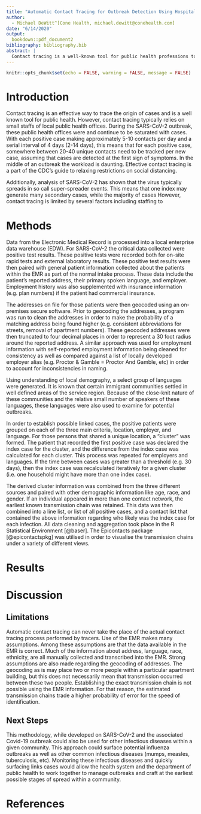 ```yaml
---
title: "Automatic Contact Tracing for Outbreak Detection Using Hospital EMR Data"
author: 
  - Michael DeWitt^[Cone Health, michael.dewitt@conehealth.com]
date: "6/14/2020"
output: 
  bookdown::pdf_document2
bibliography: bibliography.bib
abstract: |
  Contact tracing is a well-known tool for public health professions to trace and isolate contacts of known infectious persons. During a pandemic contact tracing is critical to ending an outbreak, but the volume of cases makes tracing difficult without adequate staffing tools. Hospitals equipped with electronic medical records, can utilise these databases to automatically link cases into possible transmission chains and surface potential new outbreaks. While this automatic contact tracing does not have the richness of contact tracing interviews, it does provide a way for health systems to highlight potential super-spreader events and support their local health departments. Additionally, these data provide insight into how a given infection is spreading locally. These insights can be used to inform policy at the local level.
---
```


```r
knitr::opts_chunk$set(echo = FALSE, warning = FALSE, message = FALSE)
```

# Introduction

Contact tracing is an effective way to trace the origin of cases and is a well known tool for public health.
However, contact tracing typically relies on small staffs of local public health offices.
During the SARS-CoV-2 outbreak, these public health offices were and continue to be saturated with cases.
With each positive case making approximately 5-10 contacts per day and a serial interval of 4 days (2-14 days), this means that for each positive case, somewhere between 20-40 unique contacts need to be tracked per new case, assuming that cases are detected at the first sign of symptoms.
In the middle of an outbreak the workload is daunting.
Effective contact tracing is a part of the CDC's guide to relaxing restrictions on social distancing.

Additionally, analysis of SARS-CoV-2 has shown that the virus typically spreads in so call super-spreader events. 
This means that one index may generate many secondary cases, while the majority of cases
However, contact tracing is limited by several factors including staffing to 

# Methods

Data from the Electronic Medical Record is processed into a local enterprise data warehouse (EDW). 
For SARS-CoV-2 the critical data collected were positive test results.
These positive tests were recorded both for on-site rapid tests and external laboratory results.
These positive test results were then paired with general patient information collected about the patients within the EMR as part of the normal intake process. 
These data include the patient's reported address, their primary spoken language, and employer.
Employment history was also supplemented with insurance information (e.g. plan numbers) if the patient had commercial insurance.

The addresses on file for those patients were then geocoded using an on-premises secure software.
Prior to geocoding the addresses, a program was run to clean the addresses in order to make the probability of a matching address being found higher (e.g. consistent abbreviations for streets, removal of apartment numbers).
These geocoded addresses were then truncated to four decimal places in order to represent a 30 foot radius around the reported address. 
A similar approach was used for employment information with self-reported employment information being cleaned for consistency as well as compared against a list of locally developed employer alias (e.g. Proctor & Gamble = Proctor And Gamble, etc) in order to account for inconsistencies in naming.

Using understanding of local demography, a select group of languages were generated.
It is known that certain immigrant communities settled in well defined areas of the service region.
Because of the close-knit nature of these communities and the relative small number of speakers of these languages, these languages were also used to examine for potential outbreaks.

In order to establish possible linked cases, the positive patients were grouped on each of the three main criteria, location, employer, and language. 
For those persons that shared a unique location, a "cluster" was formed.
The patient that recorded the first positive case was declared the index case for the cluster, and the difference from the index case was calculated for each cluster.
This process was repeated for employers and languages.
If the time between cases was greater than a threshold (e.g. 30 days), then the index case was recalculated iteratively for a given cluster (i.e. one household might have more than one index case).

The derived cluster information was combined from the three different sources and paired with other demographic information like age, race, and gender.
If an individual appeared in more than one contact network, the earliest known transmission chain was retained.
This data was then combined into a line list, or list of all positive cases, and a contact list that contained the above information regarding who likely was the index case for each infection.
All data cleaning and aggregation took place in the R Statistical Environment [@baser].
The Epicontacts package [@epicontactspkg] was utilised in order to visualise the transmission chains under a variety of different views.

# Results

# Discussion

## Limitations
Automatic contact tracing can never take the place of the actual contact tracing process performed by tracers.
Use of the EMR makes many assumptions. Among these assumptions are that the data available in the EMR is correct. 
Much of the information about address, language, race, ethnicity, are all manually collected and transcribed into the EMR. 
Strong assumptions are also made regarding the geocoding of addresses. 
The geocoding as is may place two or more people within a particular apartment building, but this does not necessarily mean that transmission occurred between these two people.
Establishing the exact transmission chain is not possible using the EMR information.
For that reason, the estimated transmission chains trade a higher probability of error for the speed of identification.

## Next Steps

This methodology, while developed on SARS-CoV-2 and the associated Covid-19 outbreak could also be used for other infectious diseases within a given community.
This approach could surface potential influenza outbreaks as well as other common infectious diseases (mumps, measles, tuberculosis, etc).
Monitoring these infectious diseases and quickly surfacing links cases would allow the health system and the department of public health to work together to manage outbreaks and craft at the earliest possible stages of spread within a community.


# References

